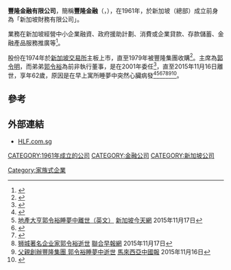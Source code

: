 '''豐隆金融有限公司'''，簡稱'''豐隆金融'''（'''{{lang-en|Hong Leong Finance Limited}}'''，{{sgx|S41}}），在1961年，於新加坡（總部）成立前身為「新加坡財務有限公司」。

業務在新加坡經營中小企業融資、政府援助計劃、消費或企業貸款、存款儲蓄、金融產品服務推廣等<ref>{{Cite web |url=http://www.hlf.com.sg/about/profile.html |title=豐隆財務有限公司簡介 |access-date=2015-11-18 |archive-date=2015-10-16 |archive-url=https://web.archive.org/web/20151016074832/http://www.hlf.com.sg/about/profile.html |dead-url=no }}</ref>。

股份在1974年於[[新加坡交易所|新加坡交易所]]主板上市，直至1979年被豐隆集團收購<ref>{{Cite web |url=http://www.hongleong.com.sg/about-us/history-milestones/ |title=豐隆集團里程碑 |accessdate=2015-11-18 |archive-date=2015-11-19 |archive-url=https://web.archive.org/web/20151119124722/http://www.hongleong.com.sg/about-us/history-milestones/ |dead-url=no }}</ref>。主席為[[郭令明|郭令明]]，而弟弟[[郭令裕|郭令裕]]為前非執行董事，是在2001年委任<ref>{{Cite web |url=http://www.hlf.com.sg/download/annual_report/ar2014.pdf |title=豐隆財務有限公司2014年報有關郭令裕董事一列 |access-date=2015-11-18 |archive-date=2015-11-19 |archive-url=https://web.archive.org/web/20151119013406/http://www.hlf.com.sg/download/annual_report/ar2014.pdf |dead-url=no }}</ref>，直至2015年11月16日離世，享年62歲，原因是在早上寓所睡夢中突然心臟病發<ref>{{Cite web |url=http://media.corporate-ir.net/media_files/IROL/60/60774/City_Developments_Limited_AnnualReport_2014.pdf |title=城市發展有限公司2014年年報有關郭令裕其中董事會成員一列 |access-date=2015-11-18 |archive-url=https://web.archive.org/web/20151119001230/http://media.corporate-ir.net/media_files/IROL/60/60774/City_Developments_Limited_AnnualReport_2014.pdf |archive-date=2015-11-19 |dead-url=yes }}</ref><ref>[http://www.todayonline.com/singapore/cdl-deputy-chairman-kwek-leng-joo-died-his-sleep 地產大亨郭令裕睡夢中離世（英文）] {{Wayback|url=http://www.todayonline.com/singapore/cdl-deputy-chairman-kwek-leng-joo-died-his-sleep |date=20151119020514 }}[[新加坡今天網|新加坡今天網]] 2015年11月17日</ref><ref>{{Cite web |url=http://www.hkexnews.hk/listedco/listconews/sehk/2015/1117/LTN20151117252_C.pdf |title=城市E-Solution有限公司執行董事離世通告 |accessdate=2015-11-18 |archive-date=2015-11-18 |archive-url=https://web.archive.org/web/20151118070035/http://www.hkexnews.hk/listedco/listconews/sehk/2015/1117/LTN20151117252_C.pdf |dead-url=no }}</ref><ref>{{Cite web |url=http://media.corporate-ir.net/media_files/IROL/60/60774/161115_FINAL_CDL_News_Release_web2.pdf |title=城市發展有限公司副主席郭令裕離世通告（英文版） |access-date=2015-11-18 |archive-url=https://web.archive.org/web/20151118130254/http://media.corporate-ir.net/media_files/IROL/60/60774/161115_FINAL_CDL_News_Release_web2.pdf |archive-date=2015-11-18 |dead-url=yes }}</ref><ref>[http://www.65singapore.com/news/sinnews/42929.html 狮城著名企业家郭令裕逝世] {{Wayback|url=http://www.65singapore.com/news/sinnews/42929.html |date=20151118133404 }}[[聯合早報網|聯合早報網]] 2015年11月17日</ref><ref>[http://www.chinapress.com.my/20151116/%E7%88%B6%E8%A6%AA%E5%89%B5%E8%BE%A6%E8%B1%90%E9%9A%86%E9%9B%86%E5%9C%98-%E9%83%AD%E4%BB%A4%E8%A3%95%E7%9D%A1%E5%A4%A2%E4%B8%AD%E9%80%9D%E4%B8%96/ 父親創辦豐隆集團 郭令裕睡夢中逝世] {{Wayback|url=http://www.chinapress.com.my/20151116/%E7%88%B6%E8%A6%AA%E5%89%B5%E8%BE%A6%E8%B1%90%E9%9A%86%E9%9B%86%E5%9C%98-%E9%83%AD%E4%BB%A4%E8%A3%95%E7%9D%A1%E5%A4%A2%E4%B8%AD%E9%80%9D%E4%B8%96/ |date=20151118085743 }}[[馬來西亞中國報|馬來西亞中國報]] 2015年11月16日</ref><ref>{{Cite web |url=http://www.hlf.com.sg/download/KLJ.pdf |title=豐隆財務有限公司非執行董事郭令裕離世通告（英文版） |access-date=2015-11-18 |archive-date=2015-11-19 |archive-url=https://web.archive.org/web/20151119010411/http://www.hlf.com.sg/download/KLJ.pdf |dead-url=yes }}</ref>。

==參考==
{{reflist}}

==外部連結==
*[http://www.hlf.com.sg/ HLF.com.sg]{{Wayback|url=http://www.hlf.com.sg/ |date=20151113032946 }}

[[CATEGORY:1961年成立的公司|CATEGORY:1961年成立的公司]]
[[CATEGORY:金融公司|CATEGORY:金融公司]]
[[CATEGORY:新加坡公司|CATEGORY:新加坡公司]]
[[Category:家族式企業|Category:家族式企業]]